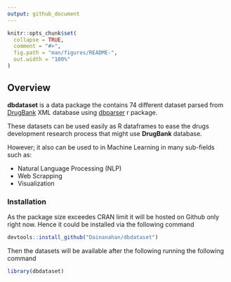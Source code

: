 ```yaml
---
output: github_document
---
```


<!-- README.md is generated from README.Rmd. Please edit that file -->

```r
knitr::opts_chunk$set(
  collapse = TRUE,
  comment = "#>",
  fig.path = "man/figures/README-",
  out.width = "100%"
)
```
## Overview
**dbdataset** is a data package the contains 74 different dataset parsed from [DrugBank](https://www.drugbank.ca) XML database using [dbparser](https://dainanahan.github.io/dbparser/) r package.

These datasets can be used easily as R dataframes to ease the drugs development research  process that might use **DrugBank** database.

However; it also can be used to in Machine Learning in many sub-fields such as:

- Natural Language Processing (NLP)
- Web Scrapping
- Visualization

### Installation
As the package size exceedes CRAN limit it will be hosted on Github only right now. Hence it could be installed via the following command

```r
devtools::install_github("Dainanahan/dbdataset")
```

Then the datasets will be available after the following running the following command
```r
library(dbdataset)
```





